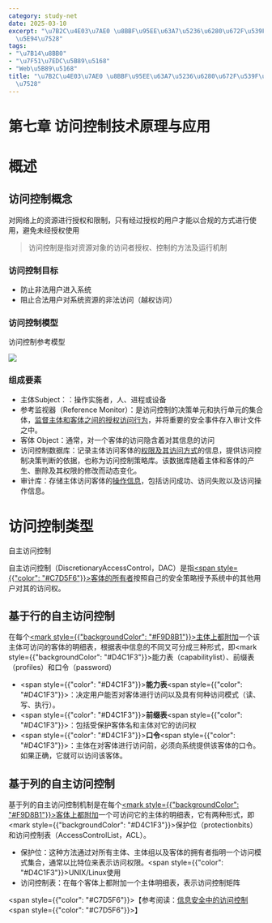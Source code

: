 ```yaml
---
category: study-net
date: 2025-03-10
excerpt: "\u7B2C\u4E03\u7AE0 \u8BBF\u95EE\u63A7\u5236\u6280\u672F\u539F\u7406\u4E0E\
  \u5E94\u7528"
tags:
- "\u7B14\u8BB0"
- "\u7F51\u7EDC\u5B89\u5168"
- "Web\u5B89\u5168"
title: "\u7B2C\u4E03\u7AE0 \u8BBF\u95EE\u63A7\u5236\u6280\u672F\u539F\u7406\u4E0E\u5E94\
  \u7528"
---
```

# 第七章 访问控制技术原理与应用

# 概述

## 访问控制概念

对网络上的资源进行授权和限制，只有经过授权的用户才能以合规的方式进行使用，避免未经授权使用

> 访问控制是指对资源对象的访问者授权、控制的方法及运行机制


### 访问控制目标

* 防止非法用户进入系统
* 阻止合法用户对系统资源的非法访问（越权访问）

### 访问控制模型

访问控制参考模型

![](https://raw.githubusercontent.com/yy0691/img-bed/main/Net_Safe_FeiShu/B1mPbYuKZovz6wxODKtcg7oFnf4.png)

### 组成要素

* 主体Subject：：操作实施者，人、进程或设备
* 参考监视器（Reference Monitor）：是访问控制的决策单元和执行单元的集合体，<u>监督主体和客体之间的授权访问行为</u>，并将重要的安全事件存入审计文件之中。
* 客体 Object：通常，对一个客体的访问隐含着对其信息的访问
* 访问控制数据库：记录主体访问客体的<u>权限及其访问方式</u>的信息，提供访问控制决策判断的依据，也称为访问控制策略库。该数据库随着主体和客体的产生、删除及其权限的修改而动态变化。
* 审计库：存储主体访问客体的<u>操作信息</u>，包括访问成功、访问失败以及访问操作信息。
# 访问控制类型

自主访问控制

自主访问控制（DiscretionaryAccessControl，DAC）是指<u><span style={{"color": "#C7D5F6"}}>客体的所有者</span></u>按照自己的安全策略授予系统中的其他用户对其的访问权。

## **基于行的自主访问控制**

在每个<u><mark style={{"backgroundColor": "#F9D8B1"}}>主体上都附加</mark></u>一个该主体可访问的客体的明细表，根据表中信息的不同又可分成三种形式，即<mark style={{"backgroundColor": "#D4C1F3"}}>能力表（capabilitylist）、前缀表（profiles）和口令</mark>（password）

* <span style={{"color": "#D4C1F3"}}>**能力表**</span><span style={{"color": "#D4C1F3"}}>：</span>决定用户能否对客体进行访问以及具有何种访问模式（读、写、执行）。
* <span style={{"color": "#D4C1F3"}}>**前缀表**</span><span style={{"color": "#D4C1F3"}}>：</span>包括受保护客体名和主体对它的访问权
* <span style={{"color": "#D4C1F3"}}>**口令**</span><span style={{"color": "#D4C1F3"}}>：</span>主体在对客体进行访问前，必须向系统提供该客体的口令。如果正确，它就可以访问该客体。
## **基于列的自主访问控制**

基于列的自主访问控制机制是在每个<u><mark style={{"backgroundColor": "#F9D8B1"}}>客体上都附加</mark></u>一个可访问它的主体的明细表，它有两种形式，即<mark style={{"backgroundColor": "#D4C1F3"}}>保护位（protectionbits）和访问控制表（AccessControlList，ACL）。</mark>

* 保护位：这种方法通过对所有主体、主体组以及客体的拥有者指明一个访问模式集合，通常以比特位来表示访问权限。<span style={{"color": "#D4C1F3"}}>UNIX/Linux使用</span>
* 访问控制表：在每个客体上都附加一个主体明细表，表示访问控制矩阵


<span style={{"color": "#C7D5F6"}}>【参考阅读：</span>[信息安全中的访问控制](https://zhuanlan.zhihu.com/p/151618654)<span style={{"color": "#C7D5F6"}}>】</span>




